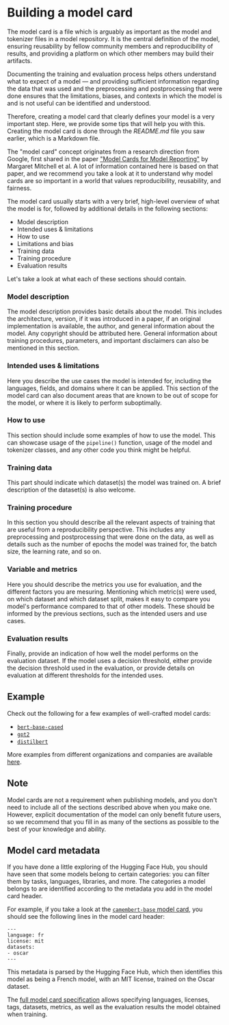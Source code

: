# Building a model card

<CourseFloatingBanner
    chapter={4}
    classNames="absolute z-10 right-0 top-0"
/>

The model card is a file which is arguably as important as the model and tokenizer files in a model repository. It is the central definition of the model, ensuring reusability by fellow community members and reproducibility of results, and providing a platform on which other members may build their artifacts. 

Documenting the training and evaluation process helps others understand what to expect of a model — and providing sufficient information regarding the data that was used and the preprocessing and postprocessing that were done ensures that the limitations, biases, and contexts in which the model is and is not useful can be identified and understood.

Therefore, creating a model card that clearly defines your model is a very important step. Here, we provide some tips that will help you with this. Creating the model card is done through the *README.md* file you saw earlier, which is a Markdown file.

The "model card" concept originates from a research direction from Google, first shared in the paper ["Model Cards for Model Reporting"](https://arxiv.org/abs/1810.03993) by Margaret Mitchell et al. A lot of information contained here is based on that paper, and we recommend you take a look at it to understand why model cards are so important in a world that values reproducibility, reusability, and fairness.

The model card usually starts with a very brief, high-level overview of what the model is for, followed by additional details in the following sections:

- Model description
- Intended uses & limitations
- How to use
- Limitations and bias
- Training data 
- Training procedure
- Evaluation results 

Let's take a look at what each of these sections should contain.

### Model description

The model description provides basic details about the model. This includes the architecture, version, if it was introduced in a paper, if an original implementation is available, the author, and general information about the model. Any copyright should be attributed here. General information about training procedures, parameters, and important disclaimers can also be mentioned in this section.

### Intended uses & limitations

Here you describe the use cases the model is intended for, including the languages, fields, and domains where it can be applied. This section of the model card can also document areas that are known to be out of scope for the model, or where it is likely to perform suboptimally.

### How to use

This section should include some examples of how to use the model. This can showcase usage of the `pipeline()` function, usage of the model and tokenizer classes, and any other code you think might be helpful.

### Training data

This part should indicate which dataset(s) the model was trained on. A brief description of the dataset(s) is also welcome.

### Training procedure

In this section you should describe all the relevant aspects of training that are useful from a reproducibility perspective. This includes any preprocessing and postprocessing that were done on the data, as well as details such as the number of epochs the model was trained for, the batch size, the learning rate, and so on.

### Variable and metrics

Here you should describe the metrics you use for evaluation, and the different factors you are mesuring. Mentioning which metric(s) were used, on which dataset and which dataset split, makes it easy to compare you model's performance compared to that of other models. These should be informed by the previous sections, such as the intended users and use cases.

### Evaluation results

Finally, provide an indication of how well the model performs on the evaluation dataset. If the model uses a decision threshold, either provide the decision threshold used in the evaluation, or provide details on evaluation at different thresholds for the intended uses.

## Example

Check out the following for a few examples of well-crafted model cards:

- [`bert-base-cased`](https://huggingface.co/bert-base-cased)
- [`gpt2`](https://huggingface.co/gpt2)
- [`distilbert`](https://huggingface.co/distilbert-base-uncased)

More examples from different organizations and companies are available [here](https://github.com/huggingface/model_card/blob/master/examples.md).

## Note

Model cards are not a requirement when publishing models, and you don't need to include all of the sections described above when you make one. However, explicit documentation of the model can only benefit future users, so we recommend that you fill in as many of the sections as possible to the best of your knowledge and ability. 

## Model card metadata

If you have done a little exploring of the Hugging Face Hub, you should have seen that some models belong to certain categories: you can filter them by tasks, languages, libraries, and more. The categories a model belongs to are identified according to the metadata you add in the model card header.

For example, if you take a look at the [`camembert-base` model card](https://huggingface.co/camembert-base/blob/main/README.md), you should see the following lines in the model card header:

```
---
language: fr
license: mit
datasets:
- oscar
---
```

This metadata is parsed by the Hugging Face Hub, which then identifies this model as being a French model, with an MIT license, trained on the Oscar dataset. 

The [full model card specification](https://github.com/huggingface/hub-docs/blame/main/modelcard.md) allows specifying languages, licenses, tags, datasets, metrics, as well as the evaluation results the model obtained when training. 
